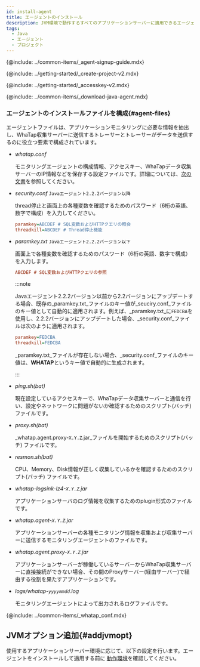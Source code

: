 ```yaml
---
id: install-agent
title: エージェントのインストール
description: JVM環境で動作するすべてのアプリケーションサーバーに適用できるエージェントのインストール方法を確認してください。
tags:
  - Java
  - エージェント
  - プロジェクト
---
```



{@include: ../common-items/_agent-signup-guide.mdx}  

<Youtube ko='2ypjaWhN_VY' en='MnWbsoXw4VE' ja='MnWbsoXw4VE' />

{@include: ../getting-started/_create-project-v2.mdx}    

{@include: ../getting-started/_accesskey-v2.mdx} 

{@include: ../common-items/_download-java-agent.mdx}  

### エージェントのインストールファイルを構成{#agent-files}

エージェントファイルは、アプリケーションモニタリングに必要な情報を抽出し、WhaTap収集サーバーに送信するトレーサーとトレーサーがデータを送信するのに役立つ要素で構成されています。

-   _whatap.conf_

    モニタリングエージェントの構成情報、アクセスキー、WhaTapデータ収集サーバーのIP情報などを保存する設定ファイルです。詳細については、[次の文書](set-agent)を参照してください。

-   _security.conf_ `Javaエージェント2.2.2バージョン以降`

    thread停止と画面上の各種変数を確認するためのパスワード（6桁の英語、数字で構成）を入力してください。

    ```ini title='security.conf'
    paramkey=ABCDEF # SQL変数およびHTTPクエリの照会
    threadkill=ABCDEF # Thread停止機能
    ```

-   _paramkey.txt_ `Javaエージェント2.2.2バージョン以下`

    画面上で各種変数を確認するためのパスワード（6桁の英語、数字で構成）を入力します。

    ```ini title='paramkey.txt'
    ABCDEF # SQL変数およびHTTPクエリの参照
    ```

    :::note

    Javaエージェント2.2.2バージョン以前から2.2バージョンにアップデートする場合、既存の_paramkey.txt_ファイルのキー値が_seuciry.conf_ファイルのキー値として自動的に適用されます。例えば、_paramkey.txt_に`FEDCBA`を使用し、2.2.2バージョンにアップデートした場合、_security.conf_ファイルは次のように適用されます。

    ```ini
    paramkey=FEDCBA
    threadkill=FEDCBA
    ```

    _paramkey.txt_ファイルが存在しない場合、_security.conf_ファイルのキー値は、**WHATAP**というキー値で自動的に生成されます。

    :::

-   _ping.sh(bat)_

    現在設定しているアクセスキーで、WhaTapデータ収集サーバーと通信を行い、設定やネットワークに問題がないか確認するためのスクリプト(バッチ)ファイルです。

-   _proxy.sh(bat)_

    _whatap.agent.proxy-`X.Y.Z`.jar_ファイルを開始するためのスクリプト(バッチ) ファイルです。

-   _resmon.sh(bat)_

    CPU、Memory、Disk情報が正しく収集しているかを確認するためのスクリプト(バッチ) ファイルです。

-   _whatap-logsink-lz4-`X.Y.Z`.jar_

    アプリケーションサーバのログ情報を収集するためのplugin形式のファイルです。

-   _whatap.agent-`X.Y.Z`.jar_

    アプリケーションサーバーの各種モニタリング情報を収集および収集サーバーに送信するモニタリングエージェントのファイルです。

-   _whatap.agent.proxy-`X.Y.Z`.jar_

    アプリケーションサーバーが稼働しているサーバーからWhaTap収集サーバーに直接接続ができない場合、その間のProxyサーバー(経由サーバー)で経由する役割を果たすアプリケーションです。

-   _logs/whatap-`yyyymmdd`.log_

    モニタリングエージェントによって出力されるログファイルです。

{@include: ../common-items/_whatap_conf.mdx}

## JVMオプション追加{#addjvmopt}

使用するアプリケーションサーバー環境に応じて、以下の設定を行います。エージェントをインストールして適用する前に [動作環境](supported-spec)を確認してください。

<DocCardList/>
